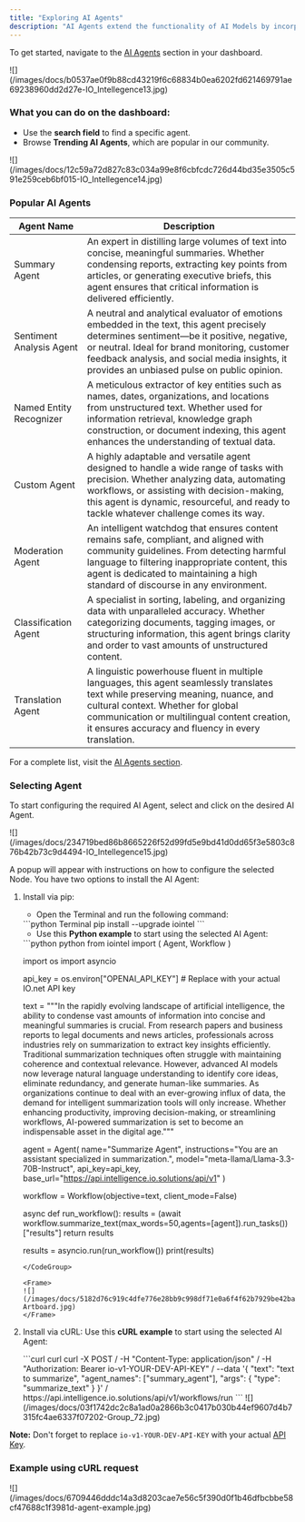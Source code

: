 ```yaml
---
title: "Exploring AI Agents"
description: "AI Agents extend the functionality of AI Models by incorporating additional instructions and capabilities."
---
```


To get started, navigate to the [AI Agents](https://id.io.net/ai/agents) section in your dashboard.

<Frame>
![](/images/docs/b0537ae0f9b88cd43219f6c68834b0ea6202fd621469791ae69238960dd2d27e-IO_Intellegence13.jpg)
</Frame>

### What you can do on the dashboard:

* Use the **search field** to find a specific agent.
* Browse **Trending AI Agents**, which are popular in our community.

<Frame>
![](/images/docs/12c59a72d827c83c034a99e8f6cbfcdc726d44bd35e3505c591e259ceb6bf015-IO_Intellegence14.jpg)
</Frame>

### Popular AI Agents

| Agent Name               | Description                                                                                                                                                                                                                                                                              |
| ------------------------ | ---------------------------------------------------------------------------------------------------------------------------------------------------------------------------------------------------------------------------------------------------------------------------------------- |
| Summary Agent            | An expert in distilling large volumes of text into concise, meaningful summaries. Whether condensing reports, extracting key points from articles, or generating executive briefs, this agent ensures that critical information is delivered efficiently.                                |
| Sentiment Analysis Agent | A neutral and analytical evaluator of emotions embedded in the text, this agent precisely determines sentiment—be it positive, negative, or neutral. Ideal for brand monitoring, customer feedback analysis, and social media insights, it provides an unbiased pulse on public opinion. |
| Named Entity Recognizer  | A meticulous extractor of key entities such as names, dates, organizations, and locations from unstructured text. Whether used for information retrieval, knowledge graph construction, or document indexing, this agent enhances the understanding of textual data.                     |
| Custom Agent             | A highly adaptable and versatile agent designed to handle a wide range of tasks with precision. Whether analyzing data, automating workflows, or assisting with decision-making, this agent is dynamic, resourceful, and ready to tackle whatever challenge comes its way.               |
| Moderation Agent         | An intelligent watchdog that ensures content remains safe, compliant, and aligned with community guidelines. From detecting harmful language to filtering inappropriate content, this agent is dedicated to maintaining a high standard of discourse in any environment.                 |
| Classification Agent     | A specialist in sorting, labeling, and organizing data with unparalleled accuracy. Whether categorizing documents, tagging images, or structuring information, this agent brings clarity and order to vast amounts of unstructured content.                                              |
| Translation Agent        | A linguistic powerhouse fluent in multiple languages, this agent seamlessly translates text while preserving meaning, nuance, and cultural context. Whether for global communication or multilingual content creation, it ensures accuracy and fluency in every translation.             |

For a complete list, visit the [AI Agents section](https://id.io.net/ai/agents).

### Selecting Agent

To start configuring the required AI Agent, select and click on the desired AI Agent.

<Frame>
![](/images/docs/234719bed86b8665226f52d99fd5e9bd41d0dd65f3e5803c876b42b73c9d4494-IO_Intellegence15.jpg)
</Frame>

A popup will appear with instructions on how to configure the selected Node. You have two options to install the AI Agent:

1. Install via pip:

   * Open the Terminal and run the following command:

   <CodeGroup>
     ```python Terminal
     pip install --upgrade iointel
     ```
   </CodeGroup>

   * Use this **Python example** to start using the selected AI Agent:

   <CodeGroup>
     ```python python
     from iointel import (
         Agent,
         Workflow
     )

     import os
     import asyncio

     api_key = os.environ["OPENAI_API_KEY"]  # Replace with your actual IO.net API key

     text = """In the rapidly evolving landscape of artificial intelligence, the ability to condense vast amounts of information into concise and meaningful summaries is crucial. From research papers and business reports to legal documents and news articles, professionals across industries rely on summarization to extract key insights efficiently. Traditional summarization techniques often struggle with maintaining coherence and contextual relevance. However, advanced AI models now leverage natural language understanding to identify core ideas, eliminate redundancy, and generate human-like summaries. As organizations continue to deal with an ever-growing influx of data, the demand for intelligent summarization tools will only increase. Whether enhancing productivity, improving decision-making, or streamlining workflows, AI-powered summarization is set to become an indispensable asset in the digital age."""

     agent = Agent(
         name="Summarize Agent",
         instructions="You are an assistant specialized in summarization.",
         model="meta-llama/Llama-3.3-70B-Instruct",
         api_key=api_key,
         base_url="https://api.intelligence.io.solutions/api/v1"
     )

     workflow = Workflow(objective=text, client_mode=False)

     async def run_workflow():
         results = (await workflow.summarize_text(max_words=50,agents=[agent]).run_tasks())["results"]
         return results

     results = asyncio.run(run_workflow())
     print(results)
     ```
   </CodeGroup>

   <Frame>
   ![](/images/docs/5182d76c919c4dfe776e28bb9c998df71e0a6f4f62b7929be42ba78d5cc995be-Artboard.jpg)
   </Frame>

2. Install via cURL: Use this **cURL example** to start using the selected AI Agent:

   <CodeGroup>
     ```curl curl
     curl -X POST /
       -H "Content-Type: application/json" /
       -H "Authorization: Bearer io-v1-YOUR-DEV-API-KEY" /
       --data '{
         "text": "text to summarize",
         "agent_names": ["summary_agent"],
         "args": { "type": "summarize_text" }
       }' /
       https://api.intelligence.io.solutions/api/v1/workflows/run
     ```
   </CodeGroup>

   <Frame>
   ![](/images/docs/03f1742dc2c8a1ad0a2866b3c0417b030b44ef9607d4b7315fc4ae6337f07202-Group_72.jpg)
   </Frame>

**Note:** Don't forget to replace `io-v1-YOUR-DEV-API-KEY` with your actual [API Key](https://ai.io.net/ai/api-keys).

### Example using cURL request

<Frame>
![](/images/docs/6709446dddc14a3d8203cae7e56c5f390d0f1b46dfbcbbe58cf47688c1f3981d-agent-example.jpg)
</Frame>

